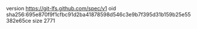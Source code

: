 version https://git-lfs.github.com/spec/v1
oid sha256:695e870f9f1cfbc91d2ba41878598d546c3e9b7f395d31b159b25e55382e65ce
size 2771
